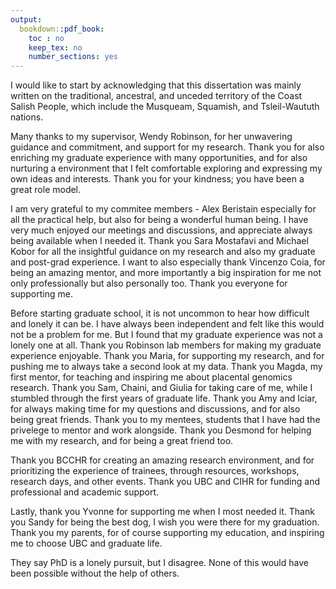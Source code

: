 ```yaml
---
output:
  bookdown::pdf_book:
    toc : no
    keep_tex: no
    number_sections: yes
---
```


<!-- This section is optional -->

I would like to start by acknowledging that this dissertation was mainly written on the traditional, ancestral, and unceded territory of the Coast Salish People, which include the Musqueam, Squamish, and Tsleil-Waututh nations.

Many thanks to my supervisor, Wendy Robinson, for her unwavering guidance and commitment, and support for my research. Thank you for also enriching my graduate experience with many opportunities, and for also nurturing a environment that I felt comfortable exploring and expressing my own ideas and interests. Thank you for your kindness; you have been a great role model. 

I am very grateful to my commitee members - Alex Beristain especially for all the practical help, but also for being a wonderful human being. I have very much enjoyed our meetings and discussions, and appreciate always being available when I needed it. Thank you Sara Mostafavi and Michael Kobor for all the insightful guidance on my research and also my graduate and post-grad experience. I want to also especially thank Vincenzo Coia, for being an amazing mentor, and more importantly a big inspiration for me not only professionally but also personally too. Thank you everyone for supporting me.

Before starting graduate school, it is not uncommon to hear how difficult and lonely it can be. I have always been independent and felt like this would not be a problem for me. But I found that my graduate experience was not a lonely one at all. Thank you Robinson lab members for making my graduate experience enjoyable. Thank you Maria, for supporting my research, and for pushing me to always take a second look at my data. Thank you Magda, my first mentor, for teaching and inspiring me about placental genomics research. Thank you Sam, Chaini, and Giulia for taking care of me, while I stumbled through the first years of graduate life. Thank you Amy and Iciar, for always making time for my questions and discussions, and for also being great friends. Thank you to my mentees, students that I have had the privelege to mentor and work alongside. Thank you Desmond for helping me with my research, and for being a great friend too. 

Thank you BCCHR for creating an amazing research environment, and for prioritizing the experience of trainees, through resources, workshops, research days, and other events. Thank you UBC and CIHR for funding and professional and academic support. 

Lastly, thank you Yvonne for supporting me when I most needed it. Thank you Sandy for being the best dog, I wish you were there for my graduation. Thank you my parents, for of course supporting my education, and inspiring me to choose UBC and graduate life. 

They say PhD is a lonely pursuit, but I disagree. None of this would have been possible without the help of others.